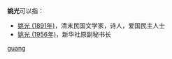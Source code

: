 '''姚光'''可以指：
* [[姚光_(1891年)|姚光 (1891年)]]，清末民国文学家，诗人，爱国民主人士
* [[姚光_(1956年)|姚光 (1956年)]]，新华社原副秘书长

{{disambig}}
[[Category:二字姚姓人名消歧义|guang]]